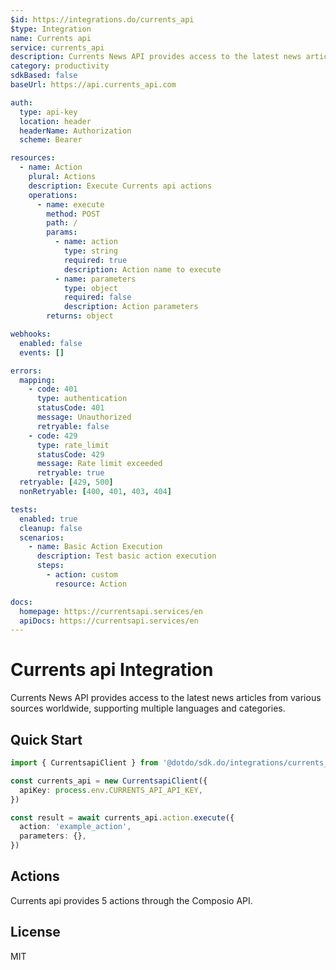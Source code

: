 ```yaml
---
$id: https://integrations.do/currents_api
$type: Integration
name: Currents api
service: currents_api
description: Currents News API provides access to the latest news articles from various sources worldwide, supporting multiple languages and categories.
category: productivity
sdkBased: false
baseUrl: https://api.currents_api.com

auth:
  type: api-key
  location: header
  headerName: Authorization
  scheme: Bearer

resources:
  - name: Action
    plural: Actions
    description: Execute Currents api actions
    operations:
      - name: execute
        method: POST
        path: /
        params:
          - name: action
            type: string
            required: true
            description: Action name to execute
          - name: parameters
            type: object
            required: false
            description: Action parameters
        returns: object

webhooks:
  enabled: false
  events: []

errors:
  mapping:
    - code: 401
      type: authentication
      statusCode: 401
      message: Unauthorized
      retryable: false
    - code: 429
      type: rate_limit
      statusCode: 429
      message: Rate limit exceeded
      retryable: true
  retryable: [429, 500]
  nonRetryable: [400, 401, 403, 404]

tests:
  enabled: true
  cleanup: false
  scenarios:
    - name: Basic Action Execution
      description: Test basic action execution
      steps:
        - action: custom
          resource: Action

docs:
  homepage: https://currentsapi.services/en
  apiDocs: https://currentsapi.services/en
---
```


# Currents api Integration

Currents News API provides access to the latest news articles from various sources worldwide, supporting multiple languages and categories.

## Quick Start

```typescript
import { CurrentsapiClient } from '@dotdo/sdk.do/integrations/currents_api'

const currents_api = new CurrentsapiClient({
  apiKey: process.env.CURRENTS_API_API_KEY,
})

const result = await currents_api.action.execute({
  action: 'example_action',
  parameters: {},
})
```

## Actions

Currents api provides 5 actions through the Composio API.

## License

MIT
